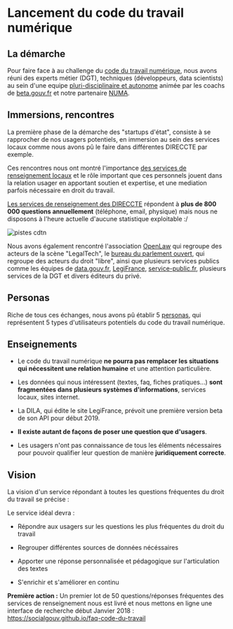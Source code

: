 

<LayoutCDTN meta={meta}>

# Lancement du code du travail numérique

## La démarche

Pour faire face à au challenge du [code du travail numérique](./genese), nous avons réuni des experts métier (DGT), techniques (développeurs, data scientists) au sein d'une equipe [pluri-disciplinaire et autonome](https://beta.gouv.fr/2016/11/28/equipes-autonomes.html) animée par les coachs de [beta.gouv.fr](https://beta.gouv.fr) et notre partenaire [NUMA](http://numa.fr).

## Immersions, rencontres

La première phase de la démarche des "startups d'état", consiste à se rapprocher de nos usagers potentiels, en immersion au sein des services locaux comme nous avons pû le faire dans différentes <span data-tip="Directions régionales des entreprises, de la concurrence, du travail et de l'emploi">DIRECCTE</span> par exemple.

Ces rencontres nous ont montré l'importance [des services de renseignement locaux](http://direccte.gouv.fr/) et le rôle important que ces personnels jouent dans la relation usager en apportant soutien et expertise, et une mediation parfois nécessaire en droit du travail.

[Les services de renseignement des DIRECCTE](/startups/code-du-travail-numerique/sdr) répondent à **plus de 800 000 questions annuellement** (téléphone, email, physique) mais nous ne disposons à l'heure actuelle d'aucune statistique exploitable :/

![pistes cdtn](/images/startups/code-du-travail-numerique/cdtn-postit.jpg)

Nous avons également rencontré l'association [OpenLaw](http://openlaw.fr) qui regroupe des acteurs de la scène "LegalTech", le [bureau du parlement ouvert](https://parlement-ouvert.fr), qui regroupe des acteurs du droit "libre", ainsi que plusieurs services publics comme les équipes de [data.gouv.fr](https://data.gouv.fr), [LegiFrance](https://legifrance.fr), [service-public.fr](https://service-public.fr), plusieurs services de la DGT et divers éditeurs du privé.


## Personas

Riche de tous ces échanges, nous avons pû établir 5 [personas](https://fr.wikipedia.org/wiki/Persona_(marketing)), qui représentent 5 types d'utilisateurs potentiels du code du travail numérique.





## Enseignements

 - Le code du travail numérique **ne pourra pas remplacer les situations qui nécessitent une relation humaine** et une attention particulière.

 - Les données qui nous intéressent (textes, faq, fiches pratiques...) **sont fragmentées dans plusieurs systèmes d'informations**,  services locaux, sites internet.

 - La DILA, qui édite le site LegiFrance, prévoit une première version beta de son API pour début 2019.

 - **Il existe autant de façons de poser une question que d'usagers**.

 - Les usagers n'ont pas connaissance de tous les éléments nécessaires pour pouvoir qualifier leur question de manière **juridiquement correcte**.



## Vision

La vision d'un service répondant à toutes les questions fréquentes du droit du travail se précise :

Le service idéal devra :

  - Répondre aux usagers sur les questions les plus fréquentes du droit du travail

  - Regrouper différentes sources de données nécéssaires

  - Apporter une réponse personnalisée et pédagogique sur l'articulation des textes

  - S'enrichir et s'améliorer en continu


**Première action :** Un premier lot de 50 questions/réponses fréquentes des services de renseignement nous est livré et nous mettons en ligne une interface de recherche début Janvier 2018 : https://socialgouv.github.io/faq-code-du-travail


</LayoutCDTN>
